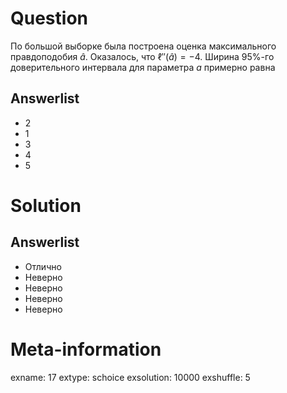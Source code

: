 Question
========
   По большой выборке была построена оценка  максимального правдоподобия $\hat a$. Оказалось, что $\ell''(\hat a) = -4$. Ширина 95\%-го доверительного интервала для параметра $a$ примерно равна

Answerlist
----------
*  $2$
*  $1$
*  $3$
*  $4$
*  $5$

Solution
========

Answerlist
----------
*  Отлично
*  Неверно
*  Неверно
*  Неверно
*  Неверно

Meta-information
================
exname: 17
extype: schoice
exsolution: 10000
exshuffle: 5
